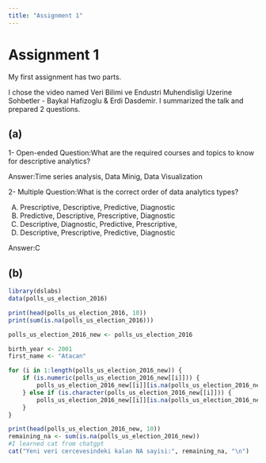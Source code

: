 ```yaml
---
title: "Assignment 1"
---
```


# Assignment 1


My first assignment has two parts.

I chose the video named Veri Bilimi ve Endustri Muhendisligi Uzerine Sohbetler - Baykal Hafizoglu & Erdi Dasdemir. I summarized the talk and prepared 2 questions. 




## (a)

1- Open-ended Question:What are the required courses and topics to know for descriptive analytics?


Answer:Time series analysis, Data Minig, Data Visualization



2- Multiple Question:What is the correct order of data analytics types?

A) Prescriptive, Descriptive, Predictive, Diagnostic
B) Predictive, Descriptive, Prescriptive, Diagnostic
C) Descriptive, Diagnostic, Predictive, Prescriptive,
D) Descriptive, Prescriptive, Predictive, Diagnostic

Answer:C


## (b)

```r
library(dslabs)
data(polls_us_election_2016)

print(head(polls_us_election_2016, 10))
print(sum(is.na(polls_us_election_2016)))

polls_us_election_2016_new <- polls_us_election_2016

birth_year <- 2001  
first_name <- "Atacan"  

for (i in 1:length(polls_us_election_2016_new)) {  
    if (is.numeric(polls_us_election_2016_new[[i]])) {
        polls_us_election_2016_new[[i]][is.na(polls_us_election_2016_new[[i]])] <- birth_year
    } else if (is.character(polls_us_election_2016_new[[i]])) {
        polls_us_election_2016_new[[i]][is.na(polls_us_election_2016_new[[i]])] <- first_name
    }
}

print(head(polls_us_election_2016_new, 10))
remaining_na <- sum(is.na(polls_us_election_2016_new))  
#I learned cat from chatgpt
cat("Yeni veri cercevesindeki kalan NA sayisi:", remaining_na, "\n")
```


  
